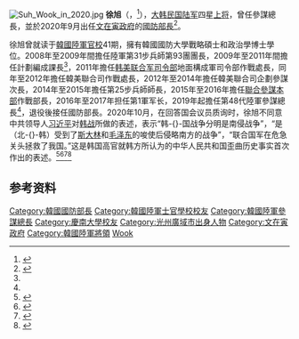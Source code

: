 [[File:Suh_Wook_in_2020.jpg|thumb]]
'''徐旭'''（{{朝|名=徐旭|諺=서욱|羅=Suh Wook}}，{{bd|1963年|5月12日||}}<ref name="陸軍">{{Cite |script-title=ko:참모총장 약력 |publisher={{lang|ko|[[韓國陸軍|대한민국육군]]}} |url=https://www.army.mil.kr/webapp/user/indexSub.do?codyMenuSeq=213406&siteId=army |archiveurl=https://web.archive.org/web/20211211035257/https://www.army.mil.kr/webapp/user/indexSub.do?codyMenuSeq=213406&siteId=army |archivedate=2021-12-11 |accessdate=2020-11-04 |dead-url=no }}</ref>），[[大韩民国陆军|大韩民国陆军]]四星[[上将|上将]]，曾任參謀總長，並於2020年9月出任[[文在寅政府|文在寅政府]]的[[韓國國防部長|國防部長]]<ref name="國防部">{{Cite |script-title=ko:장관약력 |publisher={{lang|ko|[[韓國國防部|대한민국국방부]]}} |url=https://www.mnd.go.kr/mbshome/mbs/mnd/subview.jsp?id=mnd_060301000000 |archiveurl=https://web.archive.org/web/20211019215829/https://www.mnd.go.kr/mbshome/mbs/mnd/subview.jsp?id=mnd_060301000000 |archivedate=2021-10-19 |accessdate=2020-11-04 |dead-url=yes }}</ref>。

徐旭曾就读于[[韩国陆军士官学校|韓國陸軍官校]]41期，擁有韓國國防大學戰略碩士和{{le|庆南大学|Kyungnam University}}政治學博士學位。2008年至2009年間擔任陸軍第31步兵師第93團團長，2009年至2011年間擔任{{le|大韩民国陆军第1军|I Corps (South Korea)|陆军第1军}}計劃編成課長<ref name="國防部"/>，2011年擔任[[韩美联合军司令部|韩美联合军司令部]]地面構成軍司令部作戰處長，同年至2012年擔任韓美聯合司作戰處長，2012年至2014年擔任韓美聯合司企劃參謀次長，2014年至2015年擔任第25步兵師師長，2015年至2016年擔任[[大韓民國聯合參謀本部|聯合參謀本部]]作戰部長，2016年至2017年担任第1軍军长，2019年起擔任第48代陸軍參謀總長<ref name="陸軍"/>，退役後接任國防部長。2020年10月，在回答国会议员质询时，徐旭不同意中共领导人[[习近平|习近平]]对[[韩战|韩战]]所做的表述，表示“韩-{}-国战争分明是南侵战争”，“是（北-{}-韩）受到了[[斯大林|斯大林]]和[[毛泽东|毛泽东]]的唆使后侵略南方的战争”，“联合国军在危急关头拯救了我国。”这是韩国高官就韩方所认为的中华人民共和国歪曲历史事实首次作出的表述。<ref name="lh28">{{cite news |title=一个朝鲜战争，各自表述 ：在韩引争议 |url=https://www.zaobao.com.sg/realtime/china/story20201028-1096491 |accessdate=2020-11-02 |work=联合早报 |date=2020-10-28 |archive-date=2021-01-15 |archive-url=https://web.archive.org/web/20210115070312/https://www.zaobao.com.sg/realtime/china/story20201028-1096491 |dead-url=no }}</ref><ref>{{cite news |author1={{lang|ko|양승식}} |script-title=ko:서욱, 이제야 “6·25 전쟁은 마오쩌둥·스탈린 사주받은 남침” |url=https://www.chosun.com/politics/diplomacy-defense/2020/10/26/SS4XFDL2ZNF5HP7JBGYB5ERJQQ/ |accessdate=2020-11-02 |work={{lang|ko|[[朝鮮日報|조선일보]]}} |date=2020-10-26 |archive-date=2021-01-17 |archive-url=https://web.archive.org/web/20210117053745/https://www.chosun.com/politics/diplomacy-defense/2020/10/26/SS4XFDL2ZNF5HP7JBGYB5ERJQQ/ |dead-url=no }}</ref><ref>{{cite news |author1={{lang|ko|뉴시스}} |script-title=ko:서욱 “中 시진핑 6·25 항미원조 발언에 동의할 수 없어” |url=https://www.donga.com/news/Politics/article/all/20201026/103631210/1 |accessdate=2020-11-02 |work={{lang|ko|[[東亞日報|동아일보]]}} |date=2020-10-26 |archive-date=2021-01-17 |archive-url=https://web.archive.org/web/20210117053721/https://www.donga.com/news/Politics/article/all/20201026/103631210/1 |dead-url=no }}</ref><ref>{{cite news |script-title=ko:서욱 국방장관 "시진핑 '6·25 승리' 발언 동의하지 않는다" |url=http://www.newspim.com/news/view/20201026000422 |accessdate=2020-11-02 |agency={{lang|ko|뉴스핌}} |date=2020-10-26 |location={{lang|ko|[[首爾特別市|서울]]}} |archive-date=2021-01-17 |archive-url=https://web.archive.org/web/20210117053724/http://www.newspim.com/news/view/20201026000422 |dead-url=no }}</ref>

==参考资料==
{{reflist}}
{{DEFAULTSORT:Suh. Wook}} 
[[Category:韓國國防部長|Category:韓國國防部長]]
[[Category:韓國陸軍士官學校校友|Category:韓國陸軍士官學校校友]]
[[Category:韓國陸軍參謀總長|Category:韓國陸軍參謀總長]]
[[Category:慶南大學校友|Category:慶南大學校友]]
[[Category:光州廣域市出身人物|Category:光州廣域市出身人物]]
[[Category:文在寅政府|Category:文在寅政府]]
[[Category:韓國陸軍將領|Category:韓國陸軍將領]]
[[Category:徐姓|Wook]]